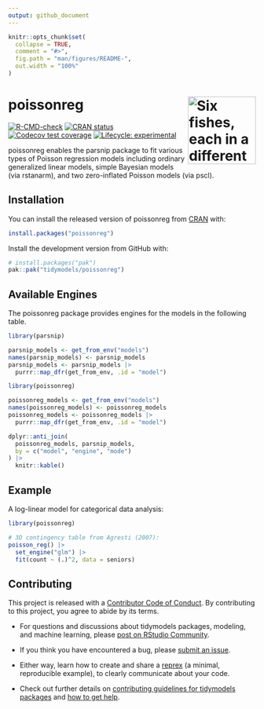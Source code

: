 ```yaml
---
output: github_document
---
```


<!-- README.md is generated from README.Rmd. Please edit that file -->

```r
knitr::opts_chunk$set(
  collapse = TRUE,
  comment = "#>",
  fig.path = "man/figures/README-",
  out.width = "100%"
)
```

# poissonreg <a href="https://poissonreg.tidymodels.org/"><img src="man/figures/logo.png" align="right" height="138" alt="Six fishes, each in a different color: red, green, orange, purple, yellow, blue." /></a>


<!-- badges: start -->
[![R-CMD-check](https://github.com/tidymodels/poissonreg/actions/workflows/R-CMD-check.yaml/badge.svg)](https://github.com/tidymodels/poissonreg/actions/workflows/R-CMD-check.yaml)
[![CRAN status](https://www.r-pkg.org/badges/version/poissonreg)](https://CRAN.R-project.org/package=poissonreg)
[![Codecov test coverage](https://codecov.io/gh/tidymodels/poissonreg/graph/badge.svg)](https://app.codecov.io/gh/tidymodels/poissonreg)
[![Lifecycle: experimental](https://img.shields.io/badge/lifecycle-experimental-orange.svg)](https://lifecycle.r-lib.org/articles/stages.html)
<!-- badges: end -->

poissonreg enables the parsnip package to fit various types of Poisson regression models including ordinary generalized linear models, simple Bayesian models (via rstanarm), and two zero-inflated Poisson models (via pscl). 

## Installation

You can install the released version of poissonreg from [CRAN](https://CRAN.R-project.org) with:

``` r
install.packages("poissonreg")
```

Install the development version from GitHub with:

``` r
# install.packages("pak")
pak::pak("tidymodels/poissonreg")
```

## Available Engines

The poissonreg package provides engines for the models in the following table.

```r
library(parsnip)

parsnip_models <- get_from_env("models") 
names(parsnip_models) <- parsnip_models
parsnip_models <- parsnip_models |> 
  purrr::map_dfr(get_from_env, .id = "model")

library(poissonreg)

poissonreg_models <- get_from_env("models") 
names(poissonreg_models) <- poissonreg_models
poissonreg_models <- poissonreg_models |> 
  purrr::map_dfr(get_from_env, .id = "model")

dplyr::anti_join(
  poissonreg_models, parsnip_models,
  by = c("model", "engine", "mode")
) |> 
  knitr::kable()
```

## Example

A log-linear model for categorical data analysis: 

```r
library(poissonreg)

# 3D contingency table from Agresti (2007):
poisson_reg() |>
  set_engine("glm") |>
  fit(count ~ (.)^2, data = seniors)
```

## Contributing

This project is released with a [Contributor Code of Conduct](https://www.contributor-covenant.org/version/2/1/CODE_OF_CONDUCT.html). By contributing to this project, you agree to abide by its terms.

- For questions and discussions about tidymodels packages, modeling, and machine learning, please [post on RStudio Community](https://community.rstudio.com/new-topic?category_id=15&tags=tidymodels,question).

- If you think you have encountered a bug, please [submit an issue](https://github.com/tidymodels/poissonreg/issues).

- Either way, learn how to create and share a [reprex](https://reprex.tidyverse.org/articles/articles/learn-reprex.html) (a minimal, reproducible example), to clearly communicate about your code.

- Check out further details on [contributing guidelines for tidymodels packages](https://www.tidymodels.org/contribute/) and [how to get help](https://www.tidymodels.org/help/).

